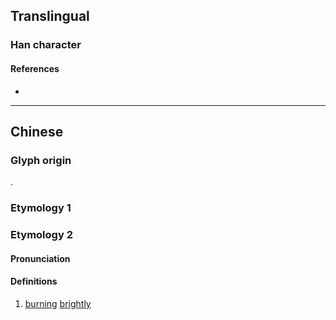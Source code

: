 {{character info}}
==Translingual==

===Han character===
{{Han char|rn=86|rad=火|as=04|sn=8|four=80809|canj=CSHF|ids=⿱分火}}

====References====
* {{Han ref|kx=0666.290|dkj=18893|dj=1076.060|hdz=32192.100|uh=7083|ud=28803|bh=CD5A|bd=52570}}

----

==Chinese==

===Glyph origin===
{{Han compound|分|火|ls=psc|c1=s|c2=p|t2=fire}}.

===Etymology 1===
{{zh-see|焚|v}}

===Etymology 2===
{{zh-forms|alt=燌}}

====Pronunciation====
{{zh-pron
|m=bèn
|cat=a
}}

====Definitions====
{{zh-hanzi}}

# {{zh-hg}} {{lb|zh|of fire}} [[burn]]ing [[brightly]] {{attn|zh|please check: 集韻: 火豔}}